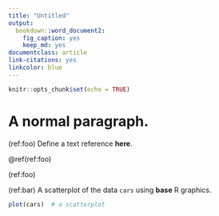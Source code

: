 ```yaml
---
title: "Untitled"
output:
  bookdown::word_document2:
    fig_caption: yes
    keep_md: yes
documentclass: article
link-citations: yes
linkcolor: blue
---
```


```r
knitr::opts_chunk$set(echo = TRUE)
```

# A normal paragraph.



(ref:foo) Define a text reference **here**. 


\@ref(ref:foo)


(ref:foo)




(ref:bar) A scatterplot of the data `cars` using **base** R graphics. 



```r
plot(cars)  # a scatterplot
```